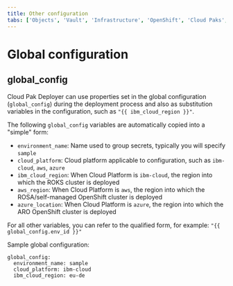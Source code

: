 ```yaml
---
title: Other configuration
tabs: ['Objects', 'Vault', 'Infrastructure', 'OpenShift', 'Cloud Paks', 'Cartridges', 'Configuration', 'Other']
---
```


# Global configuration

## global_config
Cloud Pak Deployer can use properties set in the global configuration (`global_config`) during the deployment process and also as substitution variables in the configuration, such as `"{{ ibm_cloud_region }}"`. 

The following `global_config` variables are automatically copied into a "simple" form:
* `environment_name`: Name used to group secrets, typically you will specify `sample`
* `cloud_platform`: Cloud platform applicable to configuration, such as `ibm-cloud`, `aws`, `azure`
* `ibm_cloud_region`: When Cloud Platform is `ibm-cloud`, the region into which the ROKS cluster is deployed
* `aws_region`: When Cloud Platform is `aws`, the region into which the ROSA/self-managed OpenShift cluster is deployed
* `azure_location`: When Cloud Platform is `azure`, the region into which the ARO OpenShift cluster is deployed

For all other variables, you can refer to the qualified form, for example: `"{{ global_config.env_id }}"`

Sample global configuration:
```
global_config:
  environment_name: sample
  cloud_platform: ibm-cloud
  ibm_cloud_region: eu-de
```
